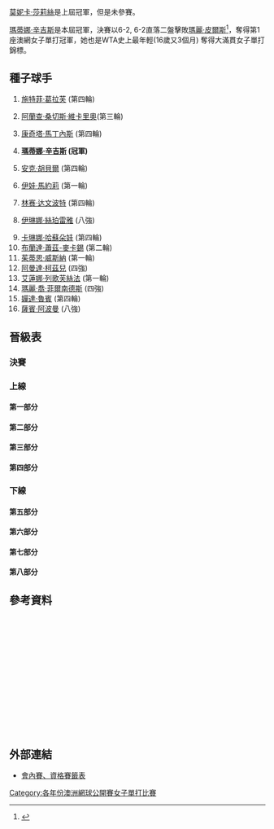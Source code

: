 {{noteTA|G1=Tennis
|T=zh-hans:1997年澳大利亚网球公开赛女子单打比赛; zh-tw:1997年澳洲網球公開賽女子單打比賽; zh-hk:1997年澳洲網球公開賽女子單打比賽;
|1=zh-hans:圈;zh-hant:輪
|2=zh-hans:半区;zh-hant:半部;
|3=zh-hans:半决赛;zh-hk:準決賽;zh-tw:四強;
|4=zh-hans:半準决赛;zh-hk:半準決賽;zh-tw:八強;
|5=zh-hans:澳大利亚; zh-tw:澳洲; zh-hk:澳洲;
|6=zh-hans:1997年澳大利亚网球公开赛; zh-tw:1997年澳洲網球公開賽; zh-hk:1997年澳洲網球公開賽;
}}

{{GrandSlamEvents|1997|澳洲網球公開賽|
 | defchamp = {{flagicon|USA}} [[莫妮卡·莎莉絲|莫妮卡·莎莉絲]]
 | champ = {{flagicon|SUI}} [[瑪蒂娜·辛吉斯|瑪蒂娜·辛吉斯]]
 | runner = {{flagicon|FRA}} [[瑪麗·皮爾斯|瑪麗·皮爾斯]]
 | score = 6-2, 6-2
}}

{{main|1997年澳大利亚网球公开赛}}

[[莫妮卡·莎莉絲|莫妮卡·莎莉絲]]是上屆冠軍，但是未參賽。

[[瑪蒂娜·辛吉斯|瑪蒂娜·辛吉斯]]是本屆冠軍，決賽以6-2, 6-2直落二盤擊敗[[瑪麗·皮爾斯|瑪麗·皮爾斯]]<ref>{{cite web |url=http://www.nytimes.com/1997/01/25/sports/the-future-has-risen-it-s-hingis.html |title=存档副本 |accessdate=2010-04-30 |deadurl=no |archiveurl=https://web.archive.org/web/20150527065719/http://www.nytimes.com/1997/01/25/sports/the-future-has-risen-it-s-hingis.html |archivedate=2015-05-27 }}</ref>，奪得第1座澳網女子單打冠軍，她也是WTA史上最年輕(16歲又3個月) 奪得大滿貫女子單打錦標。

==種子球手==
{{col-begin}}
{{col-2}}
#{{flagicon|GER}} [[施特菲·葛拉芙|施特菲·葛拉芙]] (第四輪)
#{{flagicon|ESP}} [[阿蘭查·桑切斯·維卡里奧|阿蘭查·桑切斯·維卡里奧]](第三輪)
#{{flagicon|ESP}} [[康奇塔·馬丁內斯|康奇塔·馬丁內斯]] (第四輪)
#{{flagicon|SUI}} '''[[瑪蒂娜·辛吉斯|瑪蒂娜·辛吉斯]] (冠軍)'''
#{{flagicon|GER}} [[安克·胡貝爾|安克·胡貝爾]] (第四輪)
#{{flagicon|CRO}} [[伊娃·馬約莉|伊娃·馬約莉]] (第一輪)
#{{flagicon|USA}} [[林赛·达文波特|林赛·达文波特]] (第四輪)
#{{flagicon|ROM}} [[伊琳娜·絲珀雷雅|伊琳娜·絲珀雷雅]] (八強)
</ol>
{{col-2}}
<ol start=9>
<li> {{flagicon|SVK}} [[卡琳娜·哈蘇朵娃|卡琳娜·哈蘇朵娃]] (第四輪)
<li> {{flagicon|NED}} [[布蘭達·蕭茲-麥卡錫|布蘭達·蕭茲-麥卡錫]] (第二輪)
<li> {{flagicon|AUT}} [[茱蒂思·威斯納|茱蒂思·威斯納]] (第一輪)
<li> {{flagicon|RSA}} [[阿曼達·柯茲兒|阿曼達·柯茲兒]] (四強)
<li> {{flagicon|RUS}} [[艾蓮娜·列歌芙絲法|艾蓮娜·列歌芙絲法]] (第一輪)
<li> {{flagicon|USA}} [[瑪麗·喬·菲爾南德斯|瑪麗·喬·菲爾南德斯]] (四強)
<li> {{flagicon|USA}} [[嬋達·魯賓|嬋達·魯賓]] (第四輪)
<li> {{flagicon|BEL}} [[薩賓·阿波曼|薩賓·阿波曼]] (八強)
</ol>
{{col-end}}

==晉級表==
{{Draw key}}

===決賽===
{{8TeamBracket-Tennis3
| RD1=八強
| RD2=四強
| RD3=決賽
| team-width=175
| RD3-team1={{flagicon|FRA}} [[瑪麗·皮爾斯|皮爾斯]]
| RD3-seed1= 
| RD3-team2={{flagicon|SUI}} '''[[瑪蒂娜·辛吉斯|辛吉斯]]'''
| RD3-seed2=4
| RD3-score1-1=2
| RD3-score2-1='''6'''
| RD3-score1-2=2
| RD3-score2-2='''6'''

| RD2-team1={{flagicon|RSA}} [[阿曼達·柯茲兒|柯茲兒]]
| RD2-seed1=12
| RD2-team2={{flagicon|FRA}} '''[[瑪麗·皮爾斯|皮爾斯]]'''
| RD2-seed2= 
| RD2-score1-1=5
| RD2-score2-1='''7'''
| RD2-score1-2=1
| RD2-score2-2='''6'''

| RD2-team3={{flagicon|SUI}} '''[[瑪蒂娜·辛吉斯|辛吉斯]]'''
| RD2-seed3=4
| RD2-team4={{flagicon|USA}} [[瑪麗·喬·菲爾南德斯|菲爾南德斯]]
| RD2-seed4=14
| RD2-score3-1='''6'''
| RD2-score4-1=1
| RD2-score3-2='''6'''
| RD2-score4-2=3

| RD1-team1={{flagicon|RSA}} '''[[阿曼達·柯茲兒|柯茲兒]]'''
| RD1-seed1=12
| RD1-team2={{flagicon|USA}} [[金柏莉·波|波]]
| RD1-seed2= 
| RD1-score1-1='''6'''
| RD1-score2-1=4
| RD1-score1-2='''6'''
| RD1-score2-2=1

| RD1-team3={{flagicon|BEL}} [[薩賓·阿波曼|阿波曼]]
| RD1-seed3=16
| RD1-team4={{flagicon|FRA}} '''[[瑪麗·皮爾斯|皮爾斯]]'''
| RD1-seed4= 
| RD1-score3-1='''6'''
| RD1-score4-1=1
| RD1-score3-2=4
| RD1-score4-2='''6'''
| RD1-score3-3=4
| RD1-score4-3='''6'''

| RD1-team5={{flagicon|ROM}} [[伊琳娜·絲珀雷雅|絲珀雷雅]]
| RD1-seed5=8
| RD1-team6={{flagicon|SUI}} '''[[瑪蒂娜·辛吉斯|辛吉斯]]'''
| RD1-seed6=4
| RD1-score5-1=5
| RD1-score6-1='''7'''
| RD1-score5-2=2
| RD1-score6-2='''6'''

| RD1-team7={{flagicon|USA}} '''[[瑪麗·喬·菲爾南德斯|菲爾南德斯]]'''
| RD1-seed7=14
| RD1-team8={{flagicon|BEL}} [[多米尼克·莫娜咪|范·魯斯特]]
| RD1-seed8= 
| RD1-score7-1='''7'''
| RD1-score8-1=5
| RD1-score7-2='''4'''
| RD1-score8-2=0
| RD1-score8-3=r
}}

===上線===
====第一部分====
{{16TeamBracket-Compact-Tennis3
| RD1=第一輪
| RD2=第二輪
| RD3=第三輪
| RD4=第四輪

| RD4-team01={{flagicon|GER}} [[施特菲·葛拉芙|葛拉芙]]
| RD4-seed01=1
| RD4-team02={{flagicon|RSA}} '''[[阿曼達·柯茲兒|柯茲兒]]'''
| RD4-seed02=12
| RD4-score01-1=2
| RD4-score02-1='''6'''
| RD4-score01-2=5
| RD4-score02-2='''7'''

| RD3-team01={{flagicon|GER}} '''[[施特菲·葛拉芙|葛拉芙]]'''
| RD3-seed01=1
| RD3-team02={{flagicon|ARG}} [[Inés_Gorrochategui|I Gorrochategui]]
| RD3-seed02= 
| RD3-score01-1='''7'''
| RD3-score02-1=5
| RD3-score01-2='''6'''
| RD3-score02-2=3

| RD3-team03={{flagicon|ESP}} [[Magüi_Serna|M Serna]]
| RD3-seed03=Q
| RD3-team04={{flagicon|RSA}} '''[[阿曼達·柯茲兒|柯茲兒]]'''
| RD3-seed04=12
| RD3-score03-1=3
| RD3-score04-1='''6'''
| RD3-score03-2=2
| RD3-score04-2='''6'''

| RD2-team01={{flagicon|GER}} '''[[施特菲·葛拉芙|葛拉芙]]'''
| RD2-seed01=1
| RD2-team02={{flagicon|LAT}} [[Larisa_Neiland|L Savchenko]]
| RD2-seed02= 
| RD2-score01-1='''7'''
| RD2-score02-1=5
| RD2-score01-2='''6'''
| RD2-score02-2=2

| RD2-team03={{flagicon|ARG}} '''[[Inés_Gorrochategui|I Gorrochategui]]'''
| RD2-seed03= 
| RD2-team04={{flagicon|USA}} [[Gigi_Fernández|G Fernández]]
| RD2-seed04= 
| RD2-score03-1='''7'''
| RD2-score04-1=5
| RD2-score03-2='''7<sup>7</sup>
| RD2-score04-2=6<sup>3</sup>

| RD2-team05={{flagicon|USA}} [[Lindsay_Lee|L Lee]]
| RD2-seed05= 
| RD2-team06={{flagicon|ESP}} '''[[Magüi_Serna|M Serna]]'''
| RD2-seed06=Q
| RD2-score05-1=5
| RD2-score06-1='''7'''
| RD2-score05-2=6<sup>2</sup>
| RD2-score06-2='''7<sup>7</sup>

| RD2-team07={{flagicon|GER}} [[Jana_Kandarr|J Kandarr]]
| RD2-seed07= 
| RD2-team08={{flagicon|RSA}} '''[[阿曼達·柯茲兒|柯茲兒]]'''
| RD2-seed08=12
| RD2-score07-1=2
| RD2-score08-1='''6'''
| RD2-score07-2=6<sup>4</sup>
| RD2-score08-2='''7<sup>7</sup>

| RD1-team01={{flagicon|GER}} '''[[施特菲·葛拉芙|葛拉芙]]'''
| RD1-seed01=1
| RD1-team02={{flagicon|SVK}} [[Janette_Husárová|J Husárová]]
| RD1-seed02= 
| RD1-score01-1='''5'''
| RD1-score02-1=1
| RD1-score02-2=r

| RD1-team03={{flagicon|LAT}} '''[[Larisa_Neiland|L Savchenko]]'''
| RD1-seed03= 
| RD1-team04={{flagicon|AUS}} [[Evie_Dominikovic|E Dominikovic]]
| RD1-seed04=WC
| RD1-score03-1='''6'''
| RD1-score04-1=2
| RD1-score03-2=6<sup>2</sup>
| RD1-score04-2='''7<sup>7</sup>
| RD1-score03-3='''6'''
| RD1-score04-3=0

| RD1-team05={{flagicon|ARG}} '''[[Inés_Gorrochategui|I Gorrochategui]]'''
| RD1-seed05= 
| RD1-team06={{flagicon|AUS}} [[Bryanne_Stewart|B Stewart]]
| RD1-seed06=WC
| RD1-score05-1='''6'''
| RD1-score06-1=2
| RD1-score05-2='''6'''
| RD1-score06-2=1

| RD1-team07={{flagicon|USA}} '''[[Gigi_Fernández|G Fernández]]'''
| RD1-seed07= 
| RD1-team08={{flagicon|BEL}} [[Els_Callens|E Callens]]
| RD1-seed08= 
| RD1-score07-1='''6'''
| RD1-score08-1=4
| RD1-score07-2='''6'''
| RD1-score08-2=3

| RD1-team09={{flagicon|USA}} '''[[Lindsay_Lee|L Lee]]'''
| RD1-seed09= 
| RD1-team10={{flagicon|SLO}} [[Barbara_Mulej|B Mulej]]
| RD1-seed10= 
| RD1-score09-1=2
| RD1-score10-1='''6'''
| RD1-score09-2='''6'''
| RD1-score10-2=3
| RD1-score09-3='''6'''
| RD1-score10-3=2

| RD1-team11={{flagicon|ESP}} '''[[Magüi_Serna|M Serna]]'''
| RD1-seed11=Q
| RD1-team12={{flagicon|JPN}} [[Miho_Saeki|M Saeki]]
| RD1-seed12=Q
| RD1-score11-1='''6'''
| RD1-score12-1=3
| RD1-score11-2=6<sup>6</sup>
| RD1-score12-2='''7<sup>8</sup>
| RD1-score11-3='''7'''
| RD1-score12-3=5

| RD1-team13={{flagicon|GER}} '''[[Jana_Kandarr|J Kandarr]]'''
| RD1-seed13= 
| RD1-team14={{flagicon|JPN}} [[Kyoko_Nagatsuka|K Nagatsuka]]
| RD1-seed14= 
| RD1-score13-1='''6'''
| RD1-score14-1=3
| RD1-score13-2=3
| RD1-score14-2='''6'''
| RD1-score13-3='''6'''
| RD1-score14-3=3

| RD1-seed15= 
| RD1-team15={{flagicon|RUS}} [[Anna_Kournikova|A Kournikova]]
| RD1-score15-1=2
| RD1-score15-2=2
| RD1-seed16=12
| RD1-team16={{flagicon|RSA}} '''[[阿曼達·柯茲兒|柯茲兒]]'''
| RD1-score16-1='''6'''
| RD1-score16-2='''6'''
}}

====第二部分====
{{16TeamBracket-Compact-Tennis3
| RD1=第一輪
| RD2=第二輪
| RD3=第三輪
| RD4=第四輪

| RD4-team01={{flagicon|USA}} '''[[金柏莉·波|波]]'''
| RD4-seed01= 
| RD4-team02={{flagicon|USA}} [[林赛·达文波特|达文波特]]
| RD4-seed02=7
| RD4-score01-1='''7<sup>15</sup>
| RD4-score02-1=6<sup>13</sup>
| RD4-score01-2='''6'''
| RD4-score02-2=4

| RD3-team01={{flagicon|JPN}} [[Rika_Hiraki|R Hiraki]]
| RD3-seed01= 
| RD3-team02={{flagicon|USA}} '''[[金柏莉·波|波]]'''
| RD3-seed02= 
| RD3-score01-1=2
| RD3-score02-1='''6'''
| RD3-score01-2=2
| RD3-score02-2='''6'''

| RD3-team03={{flagicon|THA}} [[撻瑪茵·塔娜蘇甘|塔娜蘇甘]]
| RD3-seed03= 
| RD3-team04={{flagicon|USA}} '''[[林赛·达文波特|达文波特]]'''
| RD3-seed04=7
| RD3-score03-1=1
| RD3-score04-1='''6'''
| RD3-score03-2=0
| RD3-score04-2='''6'''

| RD2-team01={{flagicon|NED}} [[布蘭達·蕭茲-麥卡錫|蕭茲-麥卡錫]]
| RD2-seed01=10
| RD2-team02={{flagicon|JPN}} '''[[Rika_Hiraki|R Hiraki]]'''
| RD2-seed02= 
| RD2-score01-1='''6'''
| RD2-score02-1=0
| RD2-score01-2=1
| RD2-score02-2='''6'''
| RD2-score01-3=4
| RD2-score02-3='''6'''

| RD2-team03={{flagicon|USA}} '''[[金柏莉·波|波]]'''
| RD2-seed03= 
| RD2-team04={{flagicon|JPN}} [[杉山愛|杉山]]
| RD2-seed04= 
| RD2-score03-1='''6'''
| RD2-score04-1=0
| RD2-score03-2=4
| RD2-score04-2='''6'''
| RD2-score03-3='''6'''
| RD2-score04-3=3

| RD2-team05={{flagicon|AUS}} [[Jane_Taylor_(tennis)|J Taylor]]
| RD2-seed05=WC
| RD2-team06={{flagicon|THA}} '''[[撻瑪茵·塔娜蘇甘|塔娜蘇甘]]'''
| RD2-seed06= 
| RD2-score05-1=4
| RD2-score06-1='''6'''
| RD2-score05-2=3
| RD2-score06-2='''6'''

| RD2-team07={{flagicon|ITA}} [[Flora_Perfetti|F Perfetti]]
| RD2-seed07= 
| RD2-team08={{flagicon|USA}} '''[[林赛·达文波特|达文波特]]'''
| RD2-seed08=7
| RD2-score07-1=2
| RD2-score08-1='''6'''
| RD2-score07-2=5
| RD2-score08-2='''7'''

| RD1-team01={{flagicon|NED}} '''[[布蘭達·蕭茲-麥卡錫|蕭茲-麥卡錫]]'''
| RD1-seed01=10
| RD1-team02={{flagicon|KOR}} [[Park_Sung-hee|S-H Park]]
| RD1-seed02= 
| RD1-score01-1='''6'''
| RD1-score02-1=2
| RD1-score01-2=2
| RD1-score02-2='''6'''
| RD1-score01-3='''6'''
| RD1-score02-3=2

| RD1-team03={{flagicon|JPN}} '''[[Rika_Hiraki|R Hiraki]]'''
| RD1-seed03= 
| RD1-team04={{flagicon|CZE}} [[Ludmila_Richterova|L Richterova]]
| RD1-seed04= 
| RD1-score03-1='''6'''
| RD1-score04-1=4
| RD1-score03-2=2
| RD1-score04-2='''6'''
| RD1-score03-3='''6'''
| RD1-score04-3=4

| RD1-team05={{flagicon|USA}} '''[[金柏莉·波|波]]'''
| RD1-seed05= 
| RD1-team06={{flagicon|ESP}} [[Gala_León_García|G León García]]
| RD1-seed06= 
| RD1-score05-1=4
| RD1-score06-1='''6'''
| RD1-score05-2='''7<sup>7</sup>
| RD1-score06-2=6<sup>4</sup>
| RD1-score05-3='''6'''
| RD1-score06-3=2

| RD1-team07={{flagicon|JPN}} '''[[杉山愛|杉山]]'''
| RD1-seed07= 
| RD1-team08={{flagicon|ROM}} [[Cătălina_Cristea|C Cristea]]
| RD1-seed08= 
| RD1-score07-1='''7<sup>7</sup>
| RD1-score08-1=6<sup>3</sup>
| RD1-score07-2='''6'''
| RD1-score08-2=4

| RD1-team09={{flagicon|AUS}} '''[[Jane_Taylor_(tennis)|J Taylor]]'''
| RD1-seed09=WC
| RD1-team10={{flagicon|ESP}} [[María_Sánchez_Lorenzo|M Sánchez Lorenzo]]
| RD1-seed10= 
| RD1-score09-1='''7'''
| RD1-score10-1=5
| RD1-score09-2=4
| RD1-score10-2='''6'''
| RD1-score09-3='''7'''
| RD1-score10-3=5

| RD1-team11={{flagicon|THA}} '''[[撻瑪茵·塔娜蘇甘|塔娜蘇甘]]'''
| RD1-seed11= 
| RD1-team12={{flagicon|RUS}} [[Elena_Makarova|E Makarova]]
| RD1-seed12= 
| RD1-score11-1='''6'''
| RD1-score12-1=3
| RD1-score11-2=1
| RD1-score12-2='''6'''
| RD1-score11-3='''6'''
| RD1-score12-3=4

| RD1-team13={{flagicon|ITA}} '''[[Flora_Perfetti|F Perfetti]]'''
| RD1-seed13= 
| RD1-team14={{flagicon|SVK}} [[Katarína_Studeníková|K Studeníková]]
| RD1-seed14= 
| RD1-score13-1='''6'''
| RD1-score14-1=4
| RD1-score13-2='''7<sup>7</sup>
| RD1-score14-2=6<sup>1</sup>

| RD1-seed15= 
| RD1-team15={{flagicon|FRA}} [[Nathalie_Dechy|N Dechy]]
| RD1-score15-1='''6'''
| RD1-score15-2=1
| RD1-score15-3=1
| RD1-seed16=7
| RD1-team16={{flagicon|USA}} '''[[林赛·达文波特|达文波特]]'''
| RD1-score16-1=4
| RD1-score16-2='''6'''
| RD1-score16-3='''6'''
}}

====第三部分====
{{16TeamBracket-Compact-Tennis3
| RD1=第一輪
| RD2=第二輪
| RD3=第三輪
| RD4=第四輪

| RD4-team01={{flagicon|ESP}} [[康奇塔·馬丁內斯|馬丁內斯]]
| RD4-seed01=3
| RD4-team02={{flagicon|BEL}} '''[[薩賓·阿波曼|阿波曼]]'''
| RD4-seed02=16
| RD4-score01-1='''6'''
| RD4-score02-1=2
| RD4-score01-2=5
| RD4-score02-2='''7'''
| RD4-score01-3=1
| RD4-score02-3='''6'''

| RD3-team01={{flagicon|ESP}} '''[[康奇塔·馬丁內斯|馬丁內斯]]'''
| RD3-seed01=3
| RD3-team02={{flagicon|SWE}} [[Åsa_Svensson|Å Carlsson]]
| RD3-seed02= 
| RD3-score01-1='''6'''
| RD3-score02-1=0
| RD3-score01-2='''6'''
| RD3-score02-2=1

| RD3-team03={{flagicon|NED}} [[Kristie_Boogert|K Boogert]]
| RD3-seed03= 
| RD3-team04={{flagicon|BEL}} '''[[薩賓·阿波曼|阿波曼]]'''
| RD3-seed04=16
| RD3-score03-1=1
| RD3-score04-1='''6'''
| RD3-score03-2=0
| RD3-score04-2='''3'''
| RD3-score03-3=r

| RD2-team01={{flagicon|ESP}} '''[[康奇塔·馬丁內斯|馬丁內斯]]'''
| RD2-seed01=3
| RD2-team02={{flagicon|CZE}} [[Adriana_Gerši|A Gerši]]
| RD2-seed02= 
| RD2-score01-1='''6'''
| RD2-score02-1=2
| RD2-score01-2='''7<sup>8</sup>
| RD2-score02-2=6<sup>6</sup>

| RD2-team03={{flagicon|SWE}} '''[[Åsa_Svensson|Å Carlsson]]'''
| RD2-seed03= 
| RD2-team04={{flagicon|CAN}} [[Patricia_Hy-Boulais|P Hy-Boulais]]
| RD2-seed04= 
| RD2-score03-1=2
| RD2-score04-1='''6'''
| RD2-score03-2='''6'''
| RD2-score04-2=3
| RD2-score03-3='''6'''
| RD2-score04-3=0

| RD2-team05={{flagicon|NED}} '''[[Kristie_Boogert|L Boogert]]'''
| RD2-seed05= 
| RD2-team06={{flagicon|ITA}} [[Rita_Grande|R Grande]]
| RD2-seed06= 
| RD2-score05-1='''6'''
| RD2-score06-1=3
| RD2-score05-2='''7'''
| RD2-score06-2=5

| RD2-team07={{flagicon|USA}} [[Ann_Grossman|A Grossman]]
| RD2-seed07= 
| RD2-team08={{flagicon|BEL}} '''[[薩賓·阿波曼|阿波曼]]'''
| RD2-seed08=16
| RD2-score07-1=4
| RD2-score08-1='''6'''
| RD2-score07-2=1
| RD2-score08-2='''6'''

| RD1-team01={{flagicon|ESP}} '''[[康奇塔·馬丁內斯|馬丁內斯]]'''
| RD1-seed01=3
| RD1-team02={{flagicon|NED}} [[Miriam_Oremans|M Oremans]]
| RD1-seed02= 
| RD1-score01-1='''6'''
| RD1-score02-1=0
| RD1-score01-2='''6'''
| RD1-score02-2=2

| RD1-team03={{flagicon|CZE}} '''[[Adriana_Gerši|A Gerši]]'''
| RD1-seed03= 
| RD1-team04={{flagicon|AUT}} [[Sandra_Dopfer|S Dopfer]]
| RD1-seed04= 
| RD1-score03-1='''7<sup>9</sup>
| RD1-score04-1=6<sup>7</sup>
| RD1-score03-2='''6'''
| RD1-score04-2=2

| RD1-team05={{flagicon|SWE}} '''[[Åsa_Svensson|Å Carlsson]]'''
| RD1-seed05= 
| RD1-team06={{flagicon|CZE}} [[Petra_Langrová|P Langrová]]
| RD1-seed06= 
| RD1-score05-1='''6'''
| RD1-score06-1=3
| RD1-score05-2='''6'''
| RD1-score06-2=2

| RD1-team07={{flagicon|CAN}} '''[[Patricia_Hy-Boulais|P Hy-Boulais]]'''
| RD1-seed07= 
| RD1-team08={{flagicon|FRA}} [[Alexia_Dechaume-Balleret|A Dechaume-Balleret]]
| RD1-seed08= 
| RD1-score07-1='''6'''
| RD1-score08-1=0
| RD1-score07-2=2
| RD1-score08-2='''6'''
| RD1-score07-3='''6'''
| RD1-score08-3=4

| RD1-team09={{flagicon|NED}} '''[[Kristie_Boogert|K Boogert]]'''
| RD1-seed09= 
| RD1-team10={{flagicon|USA}} [[Nicole_Arendt|N Arendt]]
| RD1-seed10= 
| RD1-score09-1=3
| RD1-score10-1='''6'''
| RD1-score09-2='''6'''
| RD1-score10-2=3
| RD1-score09-3='''6'''
| RD1-score10-3=4

| RD1-team11={{flagicon|ITA}} '''[[Rita_Grande|R Grande]]'''
| RD1-seed11= 
| RD1-team12={{flagicon|ESP}} [[Ángeles_Montolio|Á Montolio]]
| RD1-seed12= 
| RD1-score11-1='''6'''
| RD1-score12-1=2
| RD1-score11-2='''6'''
| RD1-score12-2=4

| RD1-team13={{flagicon|USA}} '''[[Ann_Grossman|A Grossman]]'''
| RD1-seed13= 
| RD1-team14={{flagicon|USA}} [[Annie_Miller_(tennis)|A Miller]]
| RD1-seed14= 
| RD1-score13-1='''7'''
| RD1-score14-1=5
| RD1-score13-2='''6'''
| RD1-score14-2=2

| RD1-seed15= 
| RD1-team15={{flagicon|CZE}} [[海倫娜·蘇科娃|蘇科娃]]
| RD1-score15-1=2
| RD1-score15-2=2
| RD1-team16={{flagicon|BEL}} '''[[薩賓·阿波曼|阿波曼]]'''
| RD1-seed16=16
| RD1-score16-1='''6
| RD1-score16-2='''6
}}

====第四部分====
{{16TeamBracket-Compact-Tennis3
| RD1=第一輪
| RD2=第二輪
| RD3=第三輪
| RD4=第四輪

| RD4-team01={{flagicon|FRA}} '''[[瑪麗·皮爾斯|皮爾斯]]'''
| RD4-seed01= 
| RD4-team02={{flagicon|GER}} [[安克·胡貝爾|胡貝爾]]
| RD4-seed02=5
| RD4-score01-1='''6'''
| RD4-score02-1=2
| RD4-score01-2='''6'''
| RD4-score02-2=3

| RD3-team01={{flagicon|FRA}} '''[[瑪麗·皮爾斯|皮爾斯]]'''
| RD3-seed01= 
| RD3-team02={{flagicon|GER}} [[Marketa_Kochta|M Kochta]]
| RD3-seed02=Q
| RD3-score01-1='''6'''
| RD3-score02-1=0
| RD3-score01-2='''6'''
| RD3-score02-2=2

| RD3-team03={{flagicon|BLR}} [[娜塔莎·茲韋列娃|茲韋列娃]]
| RD3-seed03=
| RD3-team04={{flagicon|GER}} '''[[安克·胡貝爾|胡貝爾]]'''
| RD3-seed04=5
| RD3-score03-1=5
| RD3-score04-1='''7'''
| RD3-score03-2=0
| RD3-score04-2='''6'''

| RD2-team01={{flagicon|FRA}} '''[[瑪麗·皮爾斯|皮爾斯]]'''
| RD2-seed01= 
| RD2-team02={{flagicon|UKR}} [[Natalia_Medvedeva|N Medvedeva]]
| RD2-seed02= 
| RD2-score01-1='''6'''
| RD2-score02-1=2
| RD2-score01-2='''6'''
| RD2-score02-2=2

| RD2-team03={{flagicon|GER}} '''[[Marketa_Kochta|M Kochta]]'''
| RD2-seed03=Q
| RD2-team04={{flagicon|AUS}} [[Annabel_Ellwood|A Ellwood]]
| RD2-seed04=WC
| RD2-score03-1='''6'''
| RD2-score04-1=0
| RD2-score03-2=4
| RD2-score04-2='''6'''
| RD2-score03-3='''6'''
| RD2-score04-3=1

| RD2-team05={{flagicon|BLR}} '''[[娜塔莎·茲韋列娃|茲韋列娃]]'''
| RD2-seed05= 
| RD2-team06={{flagicon|GER}} [[Wiltrud_Probst|W Probst]]
| RD2-seed06= 
| RD2-score05-1='''7<sup>7</sup>'''
| RD2-score06-1=6<sup>5</sup>
| RD2-score05-2='''6'''
| RD2-score06-2=3

| RD2-team07={{flagicon|ITA}} [[Francesca_Lubiani|F Lubiani]]
| RD2-seed07= 
| RD2-team08={{flagicon|GER}} '''[[安克·胡貝爾|胡貝爾]]'''
| RD2-seed08=5
| RD2-score07-1='''6'''
| RD2-score08-1=4
| RD2-score07-2=2
| RD2-score08-2='''6'''
| RD2-score07-3=0
| RD2-score08-3='''6'''

| RD1-seed01=13
| RD1-team01={{flagicon|RUS}} [[艾蓮娜·列歌芙絲法|列歌芙絲法]]
| RD1-score01-1='''6
| RD1-score01-2=2
| RD1-score01-3=4
| RD1-team02={{flagicon|FRA}} '''[[瑪麗·皮爾斯|皮爾斯]]
| RD1-seed02= 
| RD1-score02-1=3
| RD1-score02-2='''6
| RD1-score02-3='''6

| RD1-team03={{flagicon|UKR}} '''[[Natalia_Medvedeva|N Medvedeva]]
| RD1-seed03= 
| RD1-team04={{flagicon|CHN}} [[Chen_Li-Ling|L-L Chen]]
| RD1-seed04=WC
| RD1-score03-1='''6'''
| RD1-score04-1=2
| RD1-score03-2=3
| RD1-score04-2='''6'''
| RD1-score03-3='''6'''
| RD1-score04-3=3

| RD1-team05={{flagicon|GER}} '''[[Marketa_Kochta|M Kochta]]'''
| RD1-seed05=Q
| RD1-team06={{flagicon|USA}} [[Marianne_Werdel|M Werdel-Witmeyer]]
| RD1-seed06= 
| RD1-score05-1=4
| RD1-score06-1='''6'''
| RD1-score05-2='''7<sup>7</sup>'''
| RD1-score06-2=6<sup>4</sup>
| RD1-score05-3='''6'''
| RD1-score06-3=0

| RD1-team07={{flagicon|AUS}} '''[[Annabel_Ellwood|A Ellwood]]'''
| RD1-seed07=WC
| RD1-team08={{flagicon|USA}} [[Lori_McNeil|L McNeil]]
| RD1-seed08= 
| RD1-score07-1='''6'''
| RD1-score08-1=3
| RD1-score07-2='''6'''
| RD1-score08-2=2

| RD1-team09={{flagicon|BLR}} '''[[娜塔莎·茲韋列娃|茲韋列娃]]'''
| RD1-seed09= 
| RD1-team10={{flagicon|BEL}} [[Nancy_Feber|N Feber]]
| RD1-seed10= 
| RD1-score09-1='''7<sup>11</sup>
| RD1-score10-1=6<sup>9</sup>
| RD1-score09-2='''6'''
| RD1-score10-2=1

| RD1-team11={{flagicon|GER}} '''[[Wiltrud_Probst|W Probst]]'''
| RD1-seed11= 
| RD1-team12={{flagicon|USA}} [[Sandra_Cacic|S Cacic]]
| RD1-seed12= 
| RD1-score11-1='''6'''
| RD1-score12-1=4
| RD1-score11-2=2
| RD1-score12-2='''6'''
| RD1-score11-3='''7'''
| RD1-score12-3=5

| RD1-team13={{flagicon|ITA}} '''[[Francesca_Lubiani|F Lubiani]]'''
| RD1-seed13= 
| RD1-team14={{flagicon|AUS}} [[Rachel_McQuillan|R McQuillan]]
| RD1-seed14=WC
| RD1-score13-1='''6'''
| RD1-score14-1=2
| RD1-score13-2='''7<sup>7</sup>
| RD1-score14-2=6<sup>4</sup>

| RD1-seed15= 
| RD1-team15={{flagicon|USA}} [[Amy_Frazier|A Frazier]]
| RD1-score15-1='''6'''
| RD1-score15-2=2
| RD1-score15-3=5
| RD1-team16={{flagicon|GER}} '''[[安克·胡貝爾|胡貝爾]]
| RD1-seed16=5
| RD1-score16-1=0
| RD1-score16-2='''6'''
| RD1-score16-3='''7'''
}}

===下線===
====第五部分====
{{16TeamBracket-Compact-Tennis3
| RD1=第一輪
| RD2=第二輪
| RD3=第三輪
| RD4=第四輪

| RD4-team01={{flagicon|ROM}} '''[[伊琳娜·絲珀雷雅|絲珀雷雅]]'''
| RD4-seed01=8
| RD4-team02={{flagicon|SVK}} [[卡琳娜·哈蘇朵娃|哈蘇朵娃]]
| RD4-seed02=9
| RD4-score01-1='''6'''
| RD4-score02-1=4
| RD4-score01-2='''6'''
| RD4-score02-2=4

| RD3-team01={{flagicon|ROM}} '''[[伊琳娜·絲珀雷雅|絲珀雷雅]]'''
| RD3-seed01=8
| RD3-team02={{flagicon|ITA}} [[Silvia_Farina_Elia|S Farina]]
| RD3-seed02= 
| RD3-score01-1='''6'''
| RD3-score02-1=1
| RD3-score01-2='''6'''
| RD3-score02-2=3

| RD3-team03={{flagicon|TPE}} [[王思婷|王]]
| RD3-seed03= 
| RD3-team04={{flagicon|SVK}} '''[[卡琳娜·哈蘇朵娃|哈蘇朵娃]]'''
| RD3-seed04=9
| RD3-score03-1=3
| RD3-score04-1='''6'''
| RD3-score03-2=6<sup>5</sup>
| RD3-score04-2='''7<sup>7</sup>

| RD2-team01={{flagicon|ROM}} '''[[伊琳娜·絲珀雷雅|絲珀雷雅]]'''
| RD2-seed01=8
| RD2-team02={{flagicon|RSA}} [[Joannette_Kruger|J Kruger]]
| RD2-seed02= 
| RD2-score01-1='''6'''
| RD2-score02-1=1
| RD2-score01-2='''6'''
| RD2-score02-2=1

| RD2-team03={{flagicon|ARG}} [[Paola_Suárez|P Suárez]]
| RD2-seed03= 
| RD2-team04={{flagicon|ITA}} '''[[Silvia_Farina_Elia|S Farina]]'''
| RD2-seed04= 
| RD2-score03-1=4
| RD2-score04-1='''6'''
| RD2-score03-2=1
| RD2-score04-2='''6'''

| RD2-team05={{flagicon|USA}} [[Jolene_Watanabe|J Watanabe]]
| RD2-seed05= 
| RD2-team06={{flagicon|TPE}} '''[[王思婷|王]]'''
| RD2-seed06= 
| RD2-score05-1=5
| RD2-score06-1='''7'''
| RD2-score05-2=3
| RD2-score06-2='''6'''

| RD2-team07={{flagicon|AUS}} [[Nicole_Bradtke|N Bradtke]]
| RD2-seed07= 
| RD2-team08={{flagicon|SVK}} '''[[卡琳娜·哈蘇朵娃|哈蘇朵娃]]'''
| RD2-seed08=9
| RD2-score07-1=3
| RD2-score08-1='''6'''
| RD2-score07-2=3
| RD2-score08-2='''6'''

| RD1-team01={{flagicon|ROM}} '''[[伊琳娜·絲珀雷雅|絲珀雷雅]]'''
| RD1-seed01=8
| RD1-team02={{flagicon|JPN}} [[Naoko_Kijimuta|N Kijimuta]]
| RD1-seed02= 
| RD1-score01-1='''6'''
| RD1-score02-1=2
| RD1-score01-2='''6'''
| RD1-score02-2=4

| RD1-team03={{flagicon|RSA}} '''[[Joannette_Kruger|J Kruger]]'''
| RD1-seed03= 
| RD1-team04={{flagicon|MAD}} [[Dally_Randriantefy|D Randriantefy]]
| RD1-seed04= 
| RD1-score03-1='''6'''
| RD1-score04-1=3
| RD1-score03-2=2
| RD1-score04-2='''6'''
| RD1-score03-3='''6'''
| RD1-score04-3=2

| RD1-team05={{flagicon|ARG}} '''[[Paola_Suárez|P Suárez]]'''
| RD1-seed05= 
| RD1-team06={{flagicon|AUT}} [[Karin_Kschwendt|K Kschwendt]]
| RD1-seed06= 
| RD1-score05-1='''7<sup>11</sup>'''
| RD1-score06-1=6<sup>9</sup>
| RD1-score05-2='''6'''
| RD1-score06-2=3

| RD1-team07={{flagicon|ITA}} '''[[Silvia_Farina_Elia|S Farina]]'''
| RD1-seed07= 
| RD1-team08={{flagicon|POL}} [[Aleksandra_Olsza|A Olsza]]
| RD1-seed08= 
| RD1-score07-1='''6'''
| RD1-score08-1=3
| RD1-score07-2='''6'''
| RD1-score08-2=2

| RD1-team09={{flagicon|USA}} '''[[Jolene_Watanabe|J Watanabe]]'''
| RD1-seed09= 
| RD1-team10={{flagicon|USA}} [[Jennifer_Capriati|J Capriati]]
| RD1-seed10= 
| RD1-score09-1='''6'''
| RD1-score10-1=2
| RD1-score09-2=3
| RD1-score10-2='''6'''
| RD1-score09-3='''6'''
| RD1-score10-3=4

| RD1-team11={{flagicon|TPE}} '''[[王思婷|王]]'''
| RD1-seed11= 
| RD1-team12={{flagicon|USA}} [[Linda_Wild|L Wild]]
| RD1-seed12= 
| RD1-score11-1='''6'''
| RD1-score12-1=3
| RD1-score11-2='''6'''
| RD1-score12-2=1

| RD1-team13={{flagicon|AUS}} '''[[Nicole_Bradtke|N Bradtke]]'''
| RD1-seed13= 
| RD1-team14={{flagicon|USA}} [[Corina_Morariu|C Morariu]]
| RD1-seed14= 
| RD1-score13-1='''6'''
| RD1-score14-1=3
| RD1-score13-2='''6'''
| RD1-score14-2=2

| RD1-seed15= 
| RD1-team15={{flagicon|CRO}} [[Silvija_Talaja|S Talaja]]
| RD1-score15-1=1
| RD1-score15-2=2
| RD1-seed16=9
| RD1-team16={{flagicon|SVK}} '''[[卡琳娜·哈蘇朵娃|哈蘇朵娃]]'''
| RD1-score16-1='''6
| RD1-score16-2='''6
}}

====第六部分====
{{16TeamBracket-Compact-Tennis3
| RD1=第一輪
| RD2=第二輪
| RD3=第三輪
| RD4=第四輪

| RD4-team01={{flagicon|ROM}} [[Ruxandra_Dragomir|R Dragomir]]
| RD4-seed01= 
| RD4-team02={{flagicon|SUI}} '''[[瑪蒂娜·辛吉斯|辛吉斯]]'''
| RD4-seed02=4
| RD4-score01-1=6<sup>6</sup>
| RD4-score02-1='''7<sup>8</sup>
| RD4-score01-2=1
| RD4-score02-2='''6'''

| RD3-team01={{flagicon|ROM}} '''[[Ruxandra_Dragomir|R Dragomir]]'''
| RD3-seed01= 
| RD3-team02={{flagicon|PUR}} [[Kristina_Brandi|K Brandi]]
| RD3-seed02=Q
| RD3-score01-1='''6'''
| RD3-score02-1=1
| RD3-score01-2='''6'''
| RD3-score02-2=1

| RD3-team03={{flagicon|AUT}} [[芭芭拉·施捷特|施捷特]]
| RD3-seed03= 
| RD3-team04={{flagicon|SUI}} '''[[瑪蒂娜·辛吉斯|辛吉斯]]'''
| RD3-seed04=4
| RD3-score03-1=2
| RD3-score04-1='''6'''
| RD3-score03-2=1
| RD3-score04-2='''6'''

| RD2-team01={{flagicon|ROM}} '''[[Ruxandra_Dragomir|R Dragomir]]'''
| RD2-seed01= 
| RD2-team02={{flagicon|ESP}} [[Virginia_Ruano_Pascual|V Ruano-Pascual]]
| RD2-seed02= 
| RD2-score01-1='''7<sup>7</sup>
| RD2-score02-1=6<sup>3</sup>
| RD2-score01-2='''6'''
| RD2-score02-2=1

| RD2-team03={{flagicon|FRA}} [[Noëlle_van_Lottum|N van Lottum]]
| RD2-seed03=LL
| RD2-team04={{flagicon|PUR}} '''[[Kristina_Brandi|K Brandi]]'''
| RD2-seed04=Q
| RD2-score03-1=0
| RD2-score04-1='''6'''
| RD2-score03-2='''6'''
| RD2-score04-2=1
| RD2-score03-3=4
| RD2-score04-3='''6'''

| RD2-team05={{flagicon|FRA}} [[Alexandra_Fusai|A Fusai]]
| RD2-seed05= 
| RD2-team06={{flagicon|AUT}} '''[[芭芭拉·施捷特|施捷特]]'''
| RD2-seed06= 
| RD2-score05-1='''6'''
| RD2-score06-1=2
| RD2-score05-2=5
| RD2-score06-2='''7'''
| RD2-score05-3=5
| RD2-score06-3='''7'''

| RD2-team07={{flagicon|USA}} [[Lisa_Raymond|L Raymond]]
| RD2-seed07= 
| RD2-team08={{flagicon|SUI}} '''[[瑪蒂娜·辛吉斯|辛吉斯]]'''
| RD2-seed08=4
| RD2-score07-1=4
| RD2-score08-1='''6'''
| RD2-score07-2=2
| RD2-score08-2='''6'''

| RD1-seed01=11
| RD1-team01={{flagicon|AUT}} [[茱蒂思·威斯納|威斯納]]
| RD1-score01-1='''6
| RD1-score01-2=3
| RD1-score01-3=8
| RD1-team02={{flagicon|ROM}} '''[[Ruxandra_Dragomir|R Dragomir]]
| RD1-seed02= 
| RD1-score02-1=4
| RD1-score02-2='''6
| RD1-score02-3='''10

| RD1-team03={{flagicon|ESP}} '''[[Virginia_Ruano_Pascual|V Ruano-Pascual]]'''
| RD1-seed03= 
| RD1-team04={{flagicon|ESP}} [[Cristina_Torrens_Valero|C Torrens Valero]]
| RD1-seed04= 
| RD1-score03-1='''6'''
| RD1-score04-1=0
| RD1-score03-2=3
| RD1-score04-2='''6'''
| RD1-score03-3='''6'''
| RD1-score04-3=3

| RD1-team05={{flagicon|FRA}} '''[[Noëlle_van_Lottum|N van Lottum]]'''
| RD1-seed05=LL
| RD1-team06={{flagicon|GER}} [[Sabine_Hack|S Hack]]
| RD1-seed06= 
| RD1-score05-1=4
| RD1-score06-1='''6'''
| RD1-score05-2='''6'''
| RD1-score06-2=3
| RD1-score05-3='''6'''
| RD1-score06-3=2

| RD1-team07={{flagicon|PUR}} '''[[Kristina_Brandi|K Brandi]]'''
| RD1-seed07=Q
| RD1-team08={{flagicon|GER}} [[Petra_Begerow|P Begerow]]
| RD1-seed08= 
| RD1-score07-1='''6'''
| RD1-score08-1=1
| RD1-score07-2='''6'''
| RD1-score08-2=1

| RD1-team09={{flagicon|FRA}} '''[[Alexandra_Fusai|A Fusai]]'''
| RD1-seed09= 
| RD1-team10={{flagicon|USA}} [[Ginger_Helgeson|G Helgeson-Nielsen]]
| RD1-seed10= 
| RD1-score09-1='''6'''
| RD1-score10-1=2
| RD1-score09-2='''6'''
| RD1-score10-2=2

| RD1-team11={{flagicon|AUT}} '''[[芭芭拉·施捷特|施捷特]]'''
| RD1-seed11= 
| RD1-team12={{flagicon|JPN}} [[Nana_Miyagi|N Miyagi]]
| RD1-seed12= 
| RD1-score11-1='''7<sup>10</sup>
| RD1-score12-1=6<sup>8</sup>
| RD1-score11-2='''7<sup>8</sup>
| RD1-score12-2=6<sup>6</sup>

| RD1-team13={{flagicon|USA}} '''[[Lisa_Raymond|L Raymond]]
| RD1-seed13= 
| RD1-team14={{flagicon|AUS}} [[Siobhan_Drake|S Drake-Brockman]]
| RD1-seed14=WC
| RD1-score13-1='''6'''
| RD1-score14-1=2
| RD1-score13-2='''6'''
| RD1-score14-2=2

| RD1-seed15= 
| RD1-team15={{flagicon|GER}} [[Barbara_Rittner|B Rittner]]
| RD1-score15-1=1
| RD1-score15-2=5
| RD1-seed16=4
| RD1-team16={{flagicon|SUI}} '''[[瑪蒂娜·辛吉斯|辛吉斯]]
| RD1-score16-1='''6
| RD1-score16-2='''7
}}

====第七部分====
{{16TeamBracket-Compact-Tennis3
| RD1=第一輪
| RD2=第二輪
| RD3=第三輪
| RD4=第四輪

| RD4-team01={{flagicon|SUI}} [[帕蒂·施尼德|施尼德]]
| RD4-seed01= 
| RD4-team02={{flagicon|USA}} '''[[瑪麗·喬·菲爾南德斯|菲爾南德斯]]
| RD4-seed02=14
| RD4-score01-1='''6'''
| RD4-score02-1=4
| RD4-score01-2=4
| RD4-score02-2='''6'''
| RD4-score01-3=1
| RD4-score02-3='''6'''

| RD3-team01={{flagicon|SUI}} '''[[帕蒂·施尼德|施尼德]]'''
| RD3-seed01= 
| RD3-team02={{flagicon|POL}} [[Magdalena_Grzybowska|M Grzybowska]]
| RD3-seed02=Q
| RD3-score01-1='''7<sup>7</sup>'''
| RD3-score02-1=6<sup>4</sup>
| RD3-score01-2='''6'''
| RD3-score02-2=1

| RD3-team03={{flagicon|SVK}} [[Henrieta_Nagyová|H Nagyová]]
| RD3-seed03= 
| RD3-team04={{flagicon|USA}} '''[[瑪麗·喬·菲爾南德斯|菲爾南德斯]]'''
| RD3-seed04=14
| RD3-score03-1=2
| RD3-score04-1='''6'''
| RD3-score03-2=1
| RD3-score04-2='''6'''

| RD2-team01={{flagicon|SUI}} '''[[帕蒂·施尼德|施尼德]]'''
| RD2-seed01= 
| RD2-team02={{flagicon|JPN}} [[Mana_Endo|M Endo]]
| RD2-seed02= 
| RD2-score01-1='''6'''
| RD2-score02-1=0
| RD2-score01-2='''6'''
| RD2-score02-2=4

| RD2-team03={{flagicon|USA}} [[Meilen_Tu|M Tu]]
| RD2-seed03=Q
| RD2-team04={{flagicon|POL}} '''[[Magdalena_Grzybowska|M Grzybowska]]'''
| RD2-seed04=Q
| RD2-score03-1=4
| RD2-score04-1='''6'''
| RD2-score03-2='''7<sup>7</sup>'''
| RD2-score04-2=6<sup>3</sup>
| RD2-score03-3=1
| RD2-score04-3='''6'''

| RD2-team05={{flagicon|ARG}} [[Florencia_Labat|F Labat]]
| RD2-seed05= 
| RD2-team06={{flagicon|SVK}} '''[[Henrieta_Nagyová|H Nagyová]]'''
| RD2-seed06= 
| RD2-score05-1=3
| RD2-score06-1='''6'''
| RD2-score05-2=2
| RD2-score06-2='''6'''

| RD2-team07={{flagicon|INA}} [[雅尤·巴蘇姬|巴蘇姬]]
| RD2-seed07= 
| RD2-team08={{flagicon|USA}} '''[[瑪麗·喬·菲爾南德斯|菲爾南德斯]]
| RD2-seed08=14
| RD2-score07-1=5
| RD2-score08-1='''7'''
| RD2-score07-2=4
| RD2-score08-2='''6'''

| RD1-seed01=6
| RD1-team01={{flagicon|CRO}} [[伊娃·馬約莉|馬約莉]]
| RD1-score01-1=5
| RD1-score01-2=1
| RD1-seed02= 
| RD1-team02={{flagicon|SUI}} '''[[帕蒂·施尼德|施尼德]]
| RD1-score02-1='''7
| RD1-score02-2='''6

| RD1-team03={{flagicon|JPN}} '''[[Mana_Endo|M Endo]]
| RD1-seed03= 
| RD1-team04={{flagicon|AUS}} [[Kristine_Kunce|K Radford]]
| RD1-seed04=WC
| RD1-score03-1='''7'''
| RD1-score04-1=5
| RD1-score03-2='''6'''
| RD1-score04-2=1

| RD1-team05={{flagicon|USA}} '''[[Meilen_Tu|M Tu]]'''
| RD1-seed05=Q
| RD1-team06={{flagicon|CZE}} [[Lenka_Cenkova|L Cenkova]]
| RD1-seed06= 
| RD1-score05-1=3
| RD1-score06-1='''6'''
| RD1-score05-2='''6'''
| RD1-score06-2=2
| RD1-score05-3='''6'''
| RD1-score06-3=3

| RD1-team07={{flagicon|POL}} '''[[Magdalena_Grzybowska|M Grzybowska]]'''
| RD1-seed07=Q
| RD1-team08={{flagicon|FRA}} [[Sarah_Pitkowski-Malcor|S Pitkowski]]
| RD1-seed08= 
| RD1-score07-1=4
| RD1-score08-1='''6'''
| RD1-score07-2='''6'''
| RD1-score08-2=3
| RD1-score07-3='''6'''
| RD1-score08-3=1

| RD1-team09={{flagicon|ARG}} '''[[Florencia_Labat|F Labat]]'''
| RD1-seed09= 
| RD1-team10={{flagicon|LUX}} [[Anne_Kremer|A Kremer]]
| RD1-seed10= 
| RD1-score09-1='''7'''
| RD1-score10-1=5
| RD1-score09-2=4
| RD1-score10-2='''6'''
| RD1-score09-3='''6'''
| RD1-score10-3=2

| RD1-team11={{flagicon|SVK}} '''[[Henrieta_Nagyová|H Nagyová]]'''
| RD1-seed11= 
| RD1-team12={{flagicon|SUI}} [[Emmanuelle_Gagliardi|E Gagliardi]]
| RD1-seed12= 
| RD1-score11-1='''6'''
| RD1-score12-1=3
| RD1-score11-2='''7<sup>7</sup>'''
| RD1-score12-2=6<sup>3</sup>

| RD1-team13={{flagicon|INA}} '''[[雅尤·巴蘇姬|巴蘇姬]]'''
| RD1-seed13= 
| RD1-team14={{flagicon|JPN}} [[Naoko_Sawamatsu|N Sawamatsu]]
| RD1-seed14= 
| RD1-score13-1='''6'''
| RD1-score14-1=3
| RD1-score13-2='''4'''
| RD1-score14-2=1
| RD1-score14-3=r

| RD1-seed15=Q
| RD1-team15={{flagicon|ITA}} [[Laura_Golarsa|L Golarsa]]
| RD1-score15-1=2
| RD1-score15-2='''6
| RD1-score15-3=2
| RD1-team16={{flagicon|USA}} '''[[瑪麗·喬·菲爾南德斯|菲爾南德斯]]
| RD1-seed16=14
| RD1-score16-1='''6
| RD1-score16-2=4
| RD1-score16-3='''6
}}

====第八部分====
{{16TeamBracket-Compact-Tennis3
| RD1=第一輪
| RD2=第二輪
| RD3=第三輪
| RD4=第四輪

| RD4-team01={{flagicon|USA}} [[嬋達·魯賓|魯賓]]
| RD4-seed01=15
| RD4-team02={{flagicon|BEL}} '''[[多米尼克·莫娜咪|范·魯斯特]]
| RD4-seed02= 
| RD4-score01-1=5
| RD4-score02-1='''7'''
| RD4-score01-2=4
| RD4-score02-2='''6'''

| RD3-team01={{flagicon|USA}} '''[[嬋達·魯賓|魯賓]]'''
| RD3-seed01=15
| RD3-team02={{flagicon|CZE}} [[Sandra_Kleinová|S Kleinová]]
| RD3-seed02=LL
| RD3-score01-1='''6'''
| RD3-score02-1=1
| RD3-score01-2='''6'''
| RD3-score02-2=3

| RD3-team03={{flagicon|BEL}} '''[[多米尼克·莫娜咪|范·魯斯特]]
| RD3-seed03= 
| RD3-team04={{flagicon|ESP}} [[阿蘭查·桑切斯·維卡里奧|桑切斯·維卡里奧]]
| RD3-seed04=2
| RD3-score03-1=1
| RD3-score04-1='''6'''
| RD3-score03-2='''6'''
| RD3-score04-2=4
| RD3-score03-3='''8'''
| RD3-score04-3=6

| RD2-team01={{flagicon|USA}} '''[[嬋達·魯賓|魯賓]]
| RD2-seed01=15
| RD2-team02={{flagicon|FRA}} [[Sandrine_Testud|S Testud]]
| RD2-seed02= 
| RD2-score01-1='''6'''
| RD2-score02-1=2
| RD2-score01-2='''6'''
| RD2-score02-2=1

| RD2-team03={{flagicon|CZE}} '''[[Sandra_Kleinová|S Kleinová]]
| RD2-seed03=LL
| RD2-team04={{flagicon|FRA}} [[Anne-Gaëlle_Sidot|A-G Sidot]]
| RD2-seed04= 
| RD2-score03-1='''6'''
| RD2-score04-1=4
| RD2-score03-2=4
| RD2-score04-2='''6'''
| RD2-score03-3='''8'''
| RD2-score04-3=6

| RD2-team05={{flagicon|JPN}} [[Yuka_Yoshida|Y Yoshida]]
| RD2-seed05=Q
| RD2-team06={{flagicon|BEL}} '''[[多米尼克·莫娜咪|范·魯斯特]]
| RD2-seed06= 
| RD2-score05-1='''6'''
| RD2-score06-1=4
| RD2-score05-2=5
| RD2-score06-2='''7'''
| RD2-score05-3=3
| RD2-score06-3='''6'''

| RD2-team07={{flagicon|BEL}} [[Stephanie_de_Ville|S de Ville]]
| RD2-seed07= 
| RD2-team08={{flagicon|ESP}} '''[[阿蘭查·桑切斯·維卡里奧|桑切斯·維卡里奧]]
| RD2-seed08=2
| RD2-score07-1=0
| RD2-score08-1='''1
| RD2-score07-2=r

| RD1-team01={{flagicon|USA}} '''[[嬋達·魯賓|魯賓]]
| RD1-seed01=15
| RD1-team02={{flagicon|SVK}} [[Radka_Zrubáková|R Zrubáková]]
| RD1-seed02= 
| RD1-score01-1='''7<sup>7</sup>
| RD1-score02-1=6<sup>2</sup>
| RD1-score01-2='''6'''
| RD1-score02-2=3

| RD1-team03={{flagicon|FRA}} '''[[Sandrine_Testud|S Testud]]
| RD1-seed03= 
| RD1-team04={{flagicon|GER}} [[Elena_Pampoulova|E Wagner]]
| RD1-seed04= 
| RD1-score03-1='''6'''
| RD1-score04-1=3
| RD1-score03-2='''6'''
| RD1-score04-2=1

| RD1-team05={{flagicon|CZE}} '''[[Sandra_Kleinová|S Kleinová]]
| RD1-seed05=LL
| RD1-team06={{flagicon|USA}} [[Tami_Whitlinger|T Whitlinger-Jones]]
| RD1-seed06= 
| RD1-score05-1='''7<sup>14</sup>
| RD1-score06-1=6<sup>12</sup>
| RD1-score05-2='''6'''
| RD1-score06-2=1

| RD1-team07={{flagicon|FRA}} '''[[Anne-Gaëlle_Sidot|A-G Sidot]]
| RD1-seed07= 
| RD1-team08={{flagicon|Yugoslavia|FR}} [[Tatjana_Ječmenica|T Ječmenica]]
| RD1-seed08= 
| RD1-score07-1=5
| RD1-score08-1='''7'''
| RD1-score07-2='''7'''
| RD1-score08-2=5
| RD1-score07-3='''6'''
| RD1-score08-3=4

| RD1-team09={{flagicon|JPN}} '''[[Yuka_Yoshida|Y Yoshida]]'''
| RD1-seed09=Q
| RD1-team10={{flagicon|USA}} [[Katrina_Adams|K Adams]]
| RD1-seed10= 
| RD1-score09-1='''7'''
| RD1-score10-1=5
| RD1-score09-2='''6'''
| RD1-score10-2=3

| RD1-team11={{flagicon|BEL}} '''[[多米尼克·莫娜咪|范·魯斯特]]'''
| RD1-seed11= 
| RD1-team12={{flagicon|ARG}} [[Bettina_Fulco|B Fulco-Villella]]
| RD1-seed12= 
| RD1-score11-1='''6'''
| RD1-score12-1=0
| RD1-score11-2='''6'''
| RD1-score12-2=3

| RD1-team13={{flagicon|BEL}} '''[[Stephanie_de_Ville|S de Ville]]'''
| RD1-seed13= 
| RD1-team14={{flagicon|CZE}} [[Denisa_Chládková|D Chládková]]
| RD1-seed14= 
| RD1-score13-1='''6'''
| RD1-score14-1=3
| RD1-score13-2=6<sup>2</sup>
| RD1-score14-2='''7<sup>7</sup>
| RD1-score13-3='''8'''
| RD1-score14-3=6

| RD1-seed15= 
| RD1-team15={{flagicon|ITA}} [[Gloria_Pizzichini|G Pizzichini]]
| RD1-score15-1=4
| RD1-score15-2=4
| RD1-team16={{flagicon|ESP}} '''[[阿蘭查·桑切斯·維卡里奧|桑切斯·維卡里奧]]
| RD1-seed16=2
| RD1-score16-1='''6
| RD1-score16-2='''6
}}

== 參考資料 ==
<div class="references-small" style="height: 220px; overflow: auto; padding: 3px">
<references/>
</div>

==外部連結==
*[https://web.archive.org/web/20180927032855/http://www.sonyericssonwtatour.com/SEWTATour-Archive/Archive/Draws/1997/901.pdf 會內賽、資格賽籤表]

[[Category:各年份澳洲網球公開賽女子單打比賽|Category:各年份澳洲網球公開賽女子單打比賽]]